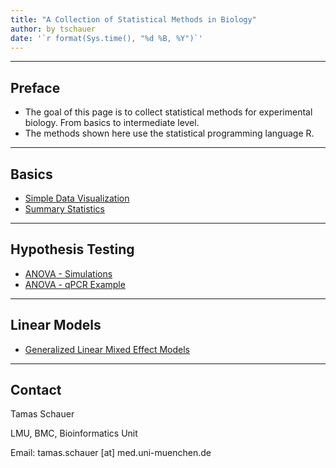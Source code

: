 ```yaml
---
title: "A Collection of Statistical Methods in Biology"
author: by tschauer
date: '`r format(Sys.time(), "%d %B, %Y")`'
---
```

    

---

## Preface

* The goal of this page is to collect statistical methods for experimental biology. From basics to intermediate level. 
* The methods shown here use the statistical programming language R.

---

## Basics

- [Simple Data Visualization](rmd_SimpleDataViz.html)
- [Summary Statistics](rmd_SumStats.html)

---

## Hypothesis Testing

- [ANOVA - Simulations](rmd_Anova.html)
- [ANOVA - qPCR Example](rmd_qPCR.html)

---

## Linear Models

- [Generalized Linear Mixed Effect Models](rmd_GenMixEffMod.html)



---

## Contact

Tamas Schauer

LMU, BMC, Bioinformatics Unit

Email: tamas.schauer [at] med.uni-muenchen.de

